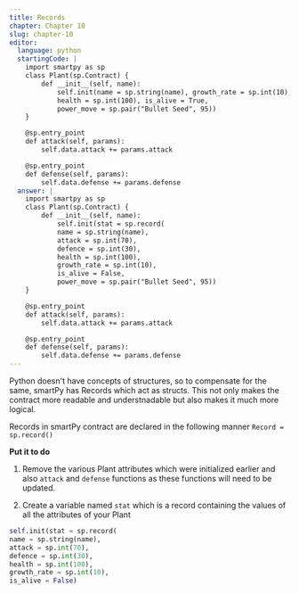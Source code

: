 ```yaml
---
title: Records
chapter: Chapter 10
slug: chapter-10
editor:
  language: python
  startingCode: |
    import smartpy as sp
    class Plant(sp.Contract) {
        def __init__(self, name):
            self.init(name = sp.string(name), growth_rate = sp.int(10),
            health = sp.int(100), is_alive = True,
            power_move = sp.pair("Bullet Seed", 95))
    }

    @sp.entry_point
    def attack(self, params):
        self.data.attack += params.attack

    @sp.entry_point
    def defense(self, params):
        self.data.defense += params.defense
  answer: |  
    import smartpy as sp
    class Plant(sp.Contract) {
        def __init__(self, name):
            self.init(stat = sp.record(
            name = sp.string(name),
            attack = sp.int(70),
            defence = sp.int(30),
            health = sp.int(100),
            growth_rate = sp.int(10),
            is_alive = False,
            power_move = sp.pair("Bullet Seed", 95))
    }

    @sp.entry_point
    def attack(self, params):
        self.data.attack += params.attack

    @sp.entry_point
    def defense(self, params):
        self.data.defense += params.defense
---
```


Python doesn't have concepts of structures, so to compensate for the same, smartPy has Records which act as structs. This not only makes the contract more readable and understnadable but also makes it much more logical.

Records in smartPy contract are declared in the following manner `Record = sp.record()`

**Put it to do**

1) Remove the various Plant attributes which were initialized earlier and also `attack` and `defense` functions as these functions will need to be updated.

2) Create a variable named `stat` which is a record containing the values of all the attributes of your Plant
```python
self.init(stat = sp.record(
name = sp.string(name),
attack = sp.int(70),
defence = sp.int(30),
health = sp.int(100),
growth_rate = sp.int(10),
is_alive = False)
```
